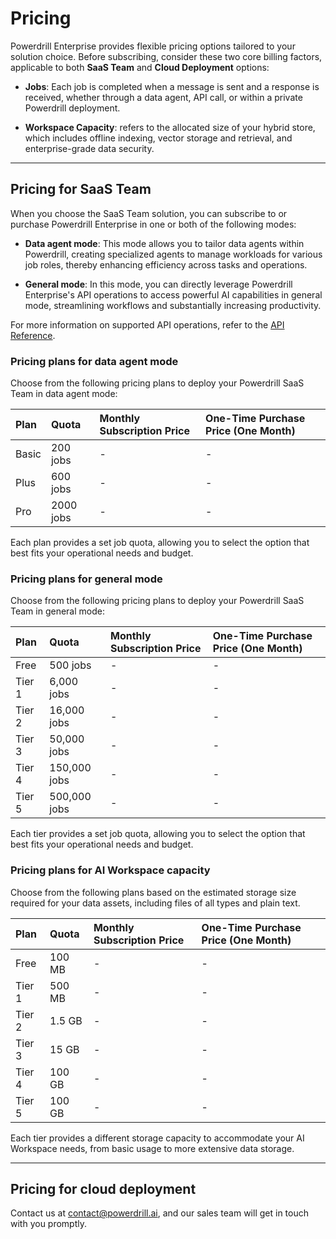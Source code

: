 # Pricing

Powerdrill Enterprise provides flexible pricing options tailored to your solution choice. Before subscribing, consider these two core billing factors, applicable to both **SaaS Team** and **Cloud Deployment** options:

- **Jobs**: Each job is completed when a message is sent and a response is received, whether through a data agent, API call, or within a private Powerdrill deployment.

- **Workspace Capacity**: refers to the allocated size of your hybrid store, which includes offline indexing, vector storage and retrieval, and enterprise-grade data security.


---

## Pricing for SaaS Team


When you choose the SaaS Team solution, you can subscribe to or purchase Powerdrill Enterprise in one or both of the following modes:

- **Data agent mode**: This mode allows you to tailor data agents within Powerdrill, creating specialized agents to manage workloads for various job roles, thereby enhancing efficiency across tasks and operations.

- **General mode**: In this mode, you can directly leverage Powerdrill Enterprise's API operations to access powerful AI capabilities in general mode, streamlining workflows and substantially increasing productivity.


For more information on supported API operations, refer to the [API Reference](/api-reference).



### Pricing plans for data agent mode

Choose from the following pricing plans to deploy your Powerdrill SaaS Team in data agent mode:

| Plan | Quota | Monthly Subscription Price | One-Time Purchase Price (One Month) |
| :- | :- | :- | :- |
| Basic | 200 jobs | - | - |
| Plus | 600 jobs | - | - |
| Pro | 2000 jobs | - | - |



Each plan provides a set job quota, allowing you to select the option that best fits your operational needs and budget.

### Pricing plans for general mode

Choose from the following pricing plans to deploy your Powerdrill SaaS Team in general mode:

| Plan | Quota | Monthly Subscription Price | One-Time Purchase Price (One Month) |
| :- | :- | :- | :- |
| Free | 500 jobs | - | - |
| Tier 1 | 6,000 jobs | - | - |
| Tier 2 | 16,000 jobs | - | - |
| Tier 3 | 50,000 jobs | - | - |
| Tier 4 | 150,000 jobs | - | - |
| Tier 5 | 500,000 jobs | - | - |



Each tier provides a set job quota, allowing you to select the option that best fits your operational needs and budget.


### Pricing plans for AI Workspace capacity 


Choose from the following plans based on the estimated storage size required for your data assets, including files of all types and plain text.

| Plan | Quota | Monthly Subscription Price | One-Time Purchase Price (One Month) |
| :- | :- | :- | :- |
| Free | 100 MB | - | - |
| Tier 1 | 500 MB | - | - |
| Tier 2 | 1.5 GB | - | - |
| Tier 3 | 15 GB | - | - |
| Tier 4 | 100 GB | - | - |
| Tier 5 | 100 GB | - | - |



Each tier provides a different storage capacity to accommodate your AI Workspace needs, from basic usage to more extensive data storage.



---


## Pricing for cloud deployment

Contact us at contact@powerdrill.ai, and our sales team will get in touch with you promptly.





